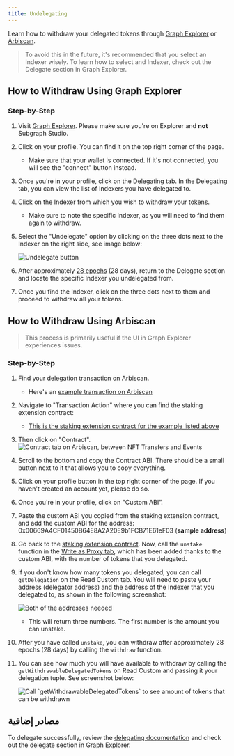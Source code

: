 ```yaml
---
title: Undelegating
---
```


Learn how to withdraw your delegated tokens through [Graph Explorer](https://thegraph.com/explorer) or [Arbiscan](https://arbiscan.io/).

> To avoid this in the future, it's recommended that you select an Indexer wisely. To learn how to select and Indexer, check out the Delegate section in Graph Explorer.

## How to Withdraw Using Graph Explorer

### Step-by-Step

1. Visit [Graph Explorer](https://thegraph.com/explorer). Please make sure you're on Explorer and **not** Subgraph Studio.

2. Click on your profile. You can find it on the top right corner of the page.
   - Make sure that your wallet is connected. If it's not connected, you will see the "connect" button instead.

3. Once you're in your profile, click on the Delegating tab. In the Delegating tab, you can view the list of Indexers you have delegated to.

4. Click on the Indexer from which you wish to withdraw your tokens.
   - Make sure to note the specific Indexer, as you will need to find them again to withdraw.

5. Select the "Undelegate" option by clicking on the three dots next to the Indexer on the right side, see image below:

   ![Undelegate button](/img/undelegate-button.png)

6. After approximately [28 epochs](https://thegraph.com/explorer/network/epochs?chain=arbitrum-one) (28 days), return to the Delegate section and locate the specific Indexer you undelegated from.

7. Once you find the Indexer, click on the three dots next to them and proceed to withdraw all your tokens.

## How to Withdraw Using Arbiscan

> This process is primarily useful if the UI in Graph Explorer experiences issues.

### Step-by-Step

1. Find your delegation transaction on Arbiscan.
   - Here's an [example transaction on Arbiscan](https://arbiscan.io/tx/0xcf2110eac897099f821064445041031efb32786392bdbe7544a4cb7a6b2e4f9a)

2. Navigate to "Transaction Action" where you can find the staking extension contract:
   - [This is the staking extension contract for the example listed above](https://arbiscan.io/address/0x00669A4CF01450B64E8A2A20E9b1FCB71E61eF03)

3. Then click on "Contract". ![Contract tab on Arbiscan, between NFT Transfers and Events](/img/arbiscan-contract.png)

4. Scroll to the bottom and copy the Contract ABI. There should be a small button next to it that allows you to copy everything.

5. Click on your profile button in the top right corner of the page. If you haven't created an account yet, please do so.

6. Once you're in your profile, click on "Custom ABI”.

7. Paste the custom ABI you copied from the staking extension contract, and add the custom ABI for the address: 0x00669A4CF01450B64E8A2A20E9b1FCB71E61eF03 (**sample address**)

8. Go back to the [staking extension contract](https://arbiscan.io/address/0x00669A4CF01450B64E8A2A20E9b1FCB71E61eF03#writeProxyContract). Now, call the `unstake` function in the [Write as Proxy tab](https://arbiscan.io/address/0x00669A4CF01450B64E8A2A20E9b1FCB71E61eF03#writeProxyContract), which has been added thanks to the custom ABI, with the number of tokens that you delegated.

9. If you don't know how many tokens you delegated, you can call `getDelegation` on the Read Custom tab. You will need to paste your address (delegator address) and the address of the Indexer that you delegated to, as shown in the following screenshot:

   ![Both of the addresses needed](/img/get-delegate.png)

   - This will return three numbers. The first number is the amount you can unstake.

10. After you have called `unstake`, you can withdraw after approximately 28 epochs (28 days) by calling the `withdraw` function.

11. You can see how much you will have available to withdraw by calling the `getWithdrawableDelegatedTokens` on Read Custom and passing it your delegation tuple. See screenshot below:

    ![Call \`getWithdrawableDelegatedTokens\` to see amount of tokens that can be withdrawn](/img/withdraw-available.png)

## مصادر إضافية

To delegate successfully, review the [delegating documentation](/resources/roles/delegating/) and check out the delegate section in Graph Explorer.
